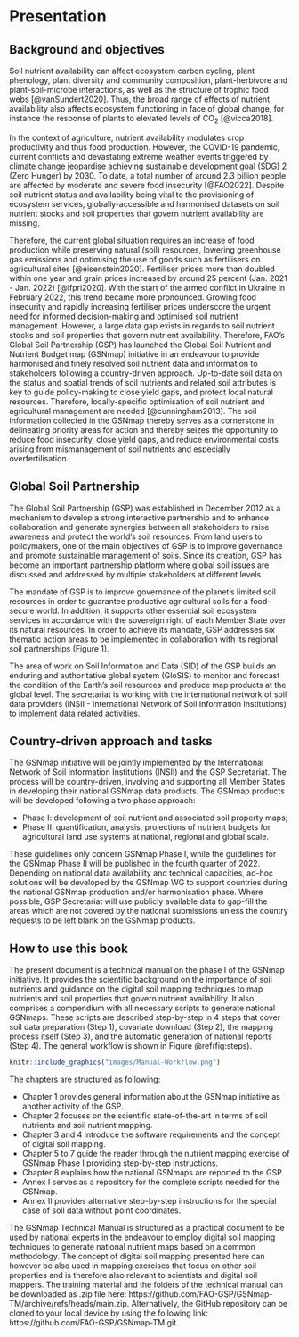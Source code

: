 \mainmatter

# Presentation

##	Background and objectives
Soil nutrient availability can affect ecosystem carbon cycling, plant phenology, plant diversity and community composition, plant-herbivore and plant-soil-microbe interactions, as well as the structure of trophic food webs [@vanSundert2020]. Thus, the broad range of effects of nutrient availability also affects ecosystem functioning in face of global change, for instance the response of plants to elevated levels of CO~2~ [@vicca2018]. 

In the context of agriculture, nutrient availability modulates crop productivity and thus food production. However, the COVID-19 pandemic, current conflicts and devastating extreme weather events triggered by climate change jeopardise achieving sustainable development goal (SDG) 2 (Zero Hunger) by 2030. To date, a total number of around 2.3 billion people are affected by moderate and severe food insecurity [@FAO2022]. Despite soil nutrient status and availability being vital to the provisioning of ecosystem services, globally-accessible and harmonised datasets on soil nutrient stocks and soil properties that govern nutrient availability are missing. 

Therefore, the current global situation requires an increase of food production while preserving natural (soil) resources, lowering greenhouse gas emissions and optimising the use of goods such as fertilisers on agricultural sites [@eisenstein2020]. Fertiliser prices more than doubled within one year and grain prices increased by around 25 percent (Jan. 2021 - Jan. 2022) [@ifpri2020]. With the start of the armed conflict in Ukraine in February 2022, this trend became more pronounced.
Growing food insecurity and rapidly increasing fertiliser prices underscore the urgent need for informed decision-making and optimised soil nutrient management. However, a large data gap exists in regards to soil nutrient stocks and soil properties that govern nutrient availability. Therefore, FAO’s Global Soil Partnership (GSP) has launched the Global Soil Nutrient and Nutrient Budget map (GSNmap) initiative in an endeavour to provide harmonised and finely resolved soil nutrient data and information to stakeholders following a country-driven approach.
Up-to-date soil data on the status and spatial trends of soil nutrients and related soil attributes is key to guide policy-making to close yield gaps, and protect local natural resources. Therefore, locally-specific optimisation of soil nutrient and agricultural management are needed [@cunningham2013]. The soil information collected in the GSNmap thereby serves as a cornerstone in delineating priority areas for action and thereby seizes the opportunity to reduce food insecurity, close yield gaps, and reduce environmental costs arising from mismanagement of soil nutrients and especially overfertilisation.

## Global Soil Partnership
The Global Soil Partnership (GSP) was established in December 2012 as a mechanism to develop a strong interactive partnership and to enhance collaboration and generate synergies between all stakeholders to raise awareness and protect the world’s soil resources. From land users to policymakers, one of the main objectives of GSP is to improve governance and promote sustainable management of soils. Since its creation, GSP has become an important partnership platform where global soil issues are discussed and addressed by multiple stakeholders at different levels. 

The mandate of GSP is to improve governance of the planet’s limited soil resources in order to guarantee productive agricultural soils for a food-secure world. In addition, it supports other essential soil ecosystem services in accordance with the sovereign right of each Member State over its natural resources. In order to achieve its mandate, GSP addresses six thematic action areas  to be implemented in collaboration with its regional soil partnerships (Figure 1).

The area of work on Soil Information and Data (SID) of the GSP builds an enduring and authoritative global system (GloSIS) to monitor and forecast the condition of the Earth's soil resources and produce map products at the global level. The secretariat is working with the  international network of soil data providers (INSII - International Network of Soil Information Institutions) to implement data related activities. 

## Country-driven approach and tasks

The GSNmap initiative will be jointly implemented by the International Network of Soil Information Institutions (INSII) and the GSP Secretariat. The process will be country-driven, involving and supporting all Member States in developing their national GSNmap data products. The GSNmap products will be developed following a two phase approach:

* Phase I: development of soil nutrient and associated soil property maps;
* Phase II: quantification, analysis, projections of nutrient budgets for agricultural land use systems at national, regional and global scale. 

These guidelines only concern GSNmap Phase I, while the guidelines for the GSNmap Phase II will be published in the fourth quarter of 2022.
Depending on national data availability and technical capacities, ad-hoc solutions will be developed by the GSNmap WG to support countries during the national GSNmap production and/or harmonisation phase. Where possible, GSP Secretariat will use publicly available data to gap-fill the areas which are not covered by the national submissions unless the country requests to be left blank on the GSNmap products.

## How to use this book

The present document is a technical manual on the phase I of the GSNmap initiative. It provides the scientific background on the importance of soil nutrients and guidance on the digital soil mapping techniques to map nutrients and soil properties that govern nutrient availability. It also comprises a compendium with all necessary scripts to generate national GSNmaps. These scripts are described step-by-step in 4 steps that cover soil data preparation (Step 1), covariate download (Step 2), the mapping process itself (Step 3), and the automatic generation of national reports (Step 4). The general workflow is shown in Figure \@ref(fig:steps).

```r
knitr::include_graphics("images/Manual-Workflow.png")

```

The chapters are structured as following:

* Chapter 1 provides general information about the GSNmap initiative as another activity of the GSP.
* Chapter 2 focuses on the scientific state-of-the-art in terms of soil nutrients and soil nutrient mapping.
* Chapter 3 and 4 introduce the software requirements and the concept of digital soil mapping.
* Chapter 5 to 7 guide the reader through the nutrient mapping exercise of GSNmap Phase I providing step-by-step instructions.
* Chapter 8 explains how the national GSNmaps are reported to the GSP.
* Annex I serves as a repository for the complete scripts needed for the GSNmap.
* Annex II provides alternative step-by-step instructions for the special case of soil data without point coordinates.

The GSNmap Technical Manual is structured as a practical document to be used by national experts in the endeavour to employ digital soil mapping techniques to generate national nutrient maps based on a common methodology. The concept of digital soil mapping presented here can however be also used in mapping exercises that focus on other soil properties and is therefore also relevant to scientists and digital soil mappers. The training material and the folders of the technical manual can be downloaded as .zip file here: https://github.com/FAO-GSP/GSNmap-TM/archive/refs/heads/main.zip. Alternatively, the GitHub repository can be cloned to your local device by using the following link: https://github.com/FAO-GSP/GSNmap-TM.git.



